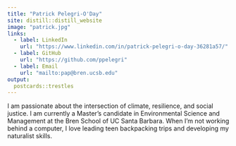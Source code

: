 ```yaml
---
title: "Patrick Pelegri-O'Day"
site: distill::distill_website
image: "patrick.jpg"
links:
  - label: LinkedIn
    url: "https://www.linkedin.com/in/patrick-pelegri-o-day-36281a57/"
  - label: GitHub
    url: "https://github.com/ppelegri"
  - label: Email
    url: "mailto:pap@bren.ucsb.edu"
output:
  postcards::trestles
---
```

 
I am passionate about the intersection of climate, resilience, and social justice. I am currently a Master's candidate in Environmental Science and Management at the Bren School of UC Santa Barbara. When I'm not working behind a computer, I love leading teen backpacking trips and developing my naturalist skills.

